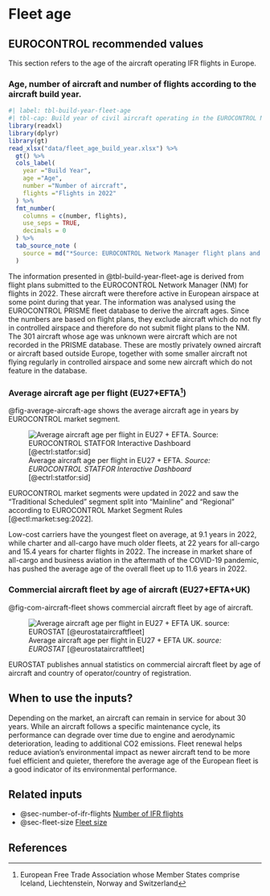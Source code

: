 # Fleet age {#sec-fleet-age}

##	EUROCONTROL recommended values

This section refers to the age of the aircraft operating IFR flights in Europe.

### Age, number of aircraft and number of flights according to the aircraft build year.

```r
#| label: tbl-build-year-fleet-age 
#| tbl-cap: Build year of civil aircraft operating in the EUROCONTROL Network Manager airspace in Europe in 2022
library(readxl)
library(dplyr)
library(gt)
read_xlsx("data/fleet_age_build_year.xlsx") %>% 
  gt() %>% 
  cols_label(
    year ="Build Year",
    age ="Age",
    number ="Number of aircraft",
    flights ="Flights in 2022"
  ) %>% 
  fmt_number(
    columns = c(number, flights),
    use_seps = TRUE,
    decimals = 0
  ) %>% 
  tab_source_note (
    source = md("*Source: EUROCONTROL Network Manager flight plans and PRISME fleet data, March 2023.*")
  )
```
The information presented in @tbl-build-year-fleet-age is derived from flight plans submitted to the EUROCONTROL Network Manager (NM) for flights in 2022. These aircraft were therefore active in European airspace at some point during that year. The information was analysed using the EUROCONTROL PRISME fleet database to derive the aircraft ages. Since the numbers are based on flight plans, they exclude aircraft which do not fly in controlled airspace and therefore do not submit flight plans to the NM. The 301 aircraft whose age was unknown were aircraft which are not recorded in the PRISME database. These are mostly privately owned aircraft or aircraft based outside Europe, together with some smaller aircraft not flying regularly in controlled airspace and some new aircraft which do not feature in the database.

### Average aircraft age per flight (EU27+EFTA^[European Free Trade Association whose Member States comprise Iceland, Liechtenstein, Norway and Switzerland]) 

@fig-average-aircraft-age shows the average aircraft age in years by EUROCONTROL market segment.
 
![Average aircraft age per flight in EU27 + EFTA. *Source: EUROCONTROL STATFOR Interactive Dashboard* [@ectrl:statfor:sid]](figures/aircraft_age_per_flight.svg){#fig-average-aircraft-age}


:::{.callout-note}
EUROCONTROL market segments were updated in 2022 and saw the “Traditional Scheduled” segment split into “Mainline” and “Regional” according to EUROCONTROL Market Segment Rules [@ectl:market:seg:2022].
:::

Low-cost carriers have the youngest fleet on average, at 9.1 years in 2022, while charter and all-cargo have much older fleets, at 22 years for all-cargo and 15.4 years for charter flights in 2022. The increase in market share of all-cargo and business aviation in the aftermath of the COVID-19 pandemic, has pushed the average age of the overall fleet up to 11.6 years in 2022.

### Commercial aircraft fleet by age of aircraft (EU27+EFTA+UK) 

@fig-com-aircraft-fleet shows commercial aircraft fleet by age of aircraft.

![Average aircraft age per flight in EU27 + EFTA UK. *source: EUROSTAT* [@eurostataircraftfleet]](figures/aircraft-fleet-by-age.svg){#fig-com-aircraft-fleet}


EUROSTAT publishes annual statistics on commercial aircraft fleet by age of aircraft and country of operator/country of registration.

## When to use the inputs?

Depending on the market, an aircraft can remain in service for about 30 years. While an aircraft follows a specific maintenance cycle, its performance can degrade over time due to engine and aerodynamic deterioration, leading to additional CO2 emissions. Fleet renewal helps reduce aviation’s environmental impact as newer aircraft tend to be more fuel efficient and quieter, therefore the average age of the European fleet is a good indicator of its environmental performance.

## Related inputs

  * @sec-number-of-ifr-flights [Number of IFR flights](#sec-number-of-ifr-flights)
  * @sec-fleet-size [Fleet size](#sec-fleet-size)

## References